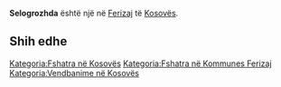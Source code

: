 {{Fshat në 
 | Emri                = Selogrozhda
 | EmriAlt                = 
 | NAME_SHORT_FORM=      
 | NAME_GENERIC=      
 | NAME_SORT_NAME_RO=      SELOGROZHDA
 | FULL_NAME_RO = Selogrozhda
 | FULL_NAME_ND_RO=Selogrozhda
 | SORT_NAME_RG=SELOGROZHDA
 | FULL_NAME_RG=Selogrozhda
 | FULL_NAME_ND_RG=Selogrozhda
 | SRP_NAME_SHORT_FORM=      
 | SRP_NAME_GENERIC=      
 | SRP_NAME_SORT_NAME_RO=      
 | SRP_FULL_NAME_RO = 
 | SRP_FULL_NAME_ND_RO=
 | SRP_SORT_NAME_RG=
 | SRP_FULL_NAME_RG=
 | SRP_FULL_NAME_ND_RG=
 | Emri (Rasa dhanore) = 
 | Figura              = 
 | Shteti              = Kosovo
 | Komuna              = Ferizaj
 | Kodi postar         = 
 | Sipërfaqja          = 

 | Popullsia           = 

 | Regj. i popullsisë  = 
 | Dend. e popullsisë  = 
 | Faqja zyrtare       = 
 <!--- Koordinatat ----> 
 | Gjerësia            = 42.305278
 | Gjatësia            = 20.848889
 | Lartësia            = 
}}
'''Selogrozhda''' është një [[]] në [[Ferizaj]] të [[Kosovës]].

<!-- == Gjeografia == -->
<!-- == Historia == -->
<!-- == Demografia == -->
== Shih edhe ==
{{Komuna Ferizaj}}
{{Kosovo-Administrata-Cung}}

[[Kategoria:Fshatra në Kosovës]]
[[Kategoria:Fshatra në Kommunes Ferizaj]]
[[Kategoria:Vendbanime në Kosovës]]